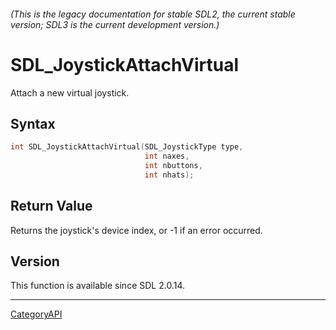====== (This is the legacy documentation for stable SDL2, the current stable version; SDL3 is the current development version.) ======
= SDL_JoystickAttachVirtual =

Attach a new virtual joystick.

== Syntax ==

<syntaxhighlight lang='c'>
int SDL_JoystickAttachVirtual(SDL_JoystickType type,
                              int naxes,
                              int nbuttons,
                              int nhats);
</syntaxhighlight>

== Return Value ==

Returns the joystick's device index, or -1 if an error occurred.

== Version ==

This function is available since SDL 2.0.14.

----
[[CategoryAPI]]


